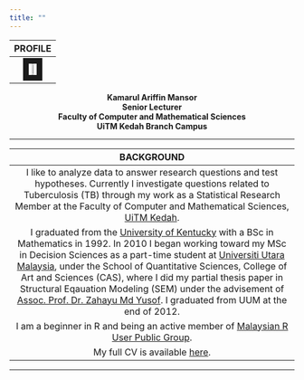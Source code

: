 ---
title: ""
---

<link rel="stylesheet" href="styles.css" type="text/css">

| **PROFILE** |  
|:-----------:|  
|<img src="images/profile1.jpeg" style="width:20%; border:10px solid" align="center">|  
<center>  
**Kamarul Ariffin Mansor**  
**Senior Lecturer**  
**Faculty of Computer and Mathematical Sciences**  
**UiTM Kedah Branch Campus**  
</center>  
  
---  

| **BACKGROUND** |  
|:--------------:|  
|I like to analyze data to answer research questions and test hypotheses. Currently I investigate questions related to Tuberculosis (TB) through my work as a Statistical Research Member at the Faculty of Computer and Mathematical Sciences, [UiTM Kedah](https://kedah.uitm.edu.my/v1/faculties-a-academic-centres/computer-a-mathematical-sciences).| 
|I graduated from the [University of Kentucky](https://math.as.uky.edu/) with a BSc in Mathematics in 1992. In 2010 I began working toward my MSc in Decision Sciences as a part-time student at [Universiti Utara Malaysia](http://www.sqs.uum.edu.my/index.php/en/), under the School of Quantitative Sciences, College of Art and Sciences (CAS), where I did my partial thesis paper in Structural Eqauation Modeling (SEM) under the advisement of [Assoc. Prof. Dr. Zahayu Md Yusof](http://expertise.uum.edu.my/DOE/doe_view.aspx?ad_doe=zahayu). I graduated from UUM at the end of 2012.|  
|I am a beginner in R and being an active member of [Malaysian R User Public Group](https://www.meetup.com/Malaysia-R-User-Group/).|   
|My full CV is available [here](files/cv_kamansor.pdf).|  

***  
